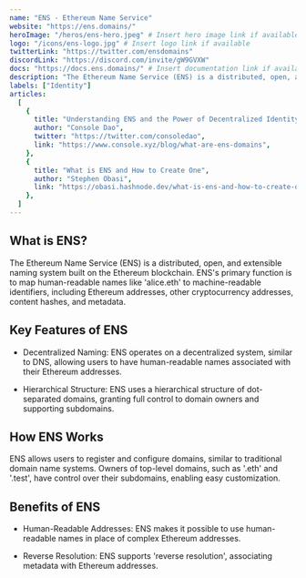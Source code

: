 ---
name: "ENS - Ethereum Name Service"
website: "https://ens.domains/"
heroImage: "/heros/ens-hero.jpeg" # Insert hero image link if available
logo: "/icons/ens-logo.jpg" # Insert logo link if available
twitterLink: "https://twitter.com/ensdomains"
discordLink: "https://discord.com/invite/gW9GVXW"
docs: "https://docs.ens.domains/" # Insert documentation link if available
description: "The Ethereum Name Service (ENS) is a distributed, open, and extensible naming system based on the Ethereum blockchain. "
labels: ["Identity"]
articles:
  [
    {
      title: "Understanding ENS and the Power of Decentralized Identity",
      author: "Console Dao",
      twitter: "https://twitter.com/consoledao",
      link: "https://www.console.xyz/blog/what-are-ens-domains",
    },
    {
      title: "What is ENS and How to Create One",
      author: "Stephen Obasi",
      link: "https://obasi.hashnode.dev/what-is-ens-and-how-to-create-one",
    },
  ]
---

## What is ENS?

The Ethereum Name Service (ENS) is a distributed, open, and extensible naming system built on the Ethereum blockchain. ENS's primary function is to map human-readable names like 'alice.eth' to machine-readable identifiers, including Ethereum addresses, other cryptocurrency addresses, content hashes, and metadata.

## Key Features of ENS

- Decentralized Naming: ENS operates on a decentralized system, similar to DNS, allowing users to have human-readable names associated with their Ethereum addresses.

- Hierarchical Structure: ENS uses a hierarchical structure of dot-separated domains, granting full control to domain owners and supporting subdomains.

## How ENS Works

ENS allows users to register and configure domains, similar to traditional domain name systems. Owners of top-level domains, such as '.eth' and '.test', have control over their subdomains, enabling easy customization.

## Benefits of ENS

- Human-Readable Addresses: ENS makes it possible to use human-readable names in place of complex Ethereum addresses.

- Reverse Resolution: ENS supports 'reverse resolution', associating metadata with Ethereum addresses.
